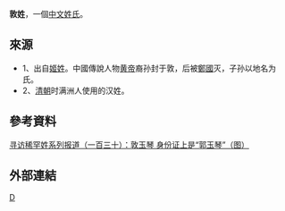 '''敦姓'''，一個[[中文姓氏|中文姓氏]]。

==來源==
*1、出自[[姬姓|姬姓]]。中國傳說人物[[黄帝|黄帝]]裔孙封于敦，后被[[鄭國|鄭國]]灭，子孙以地名为氏。
*2、[[清朝|清朝]]时满洲人使用的汉姓。

==參考資料==
[http://special.daynews.com.cn/kjzt/xfxhx/592607.html 寻访稀罕姓系列报道（一百三十）：敦玉琴 身份证上是“郭玉琴”（图）]{{dead link|date=2018年3月 |bot=InternetArchiveBot |fix-attempted=yes }}

==外部連結==
{{Wikisource further reading}}
[[Category:漢姓|D]]